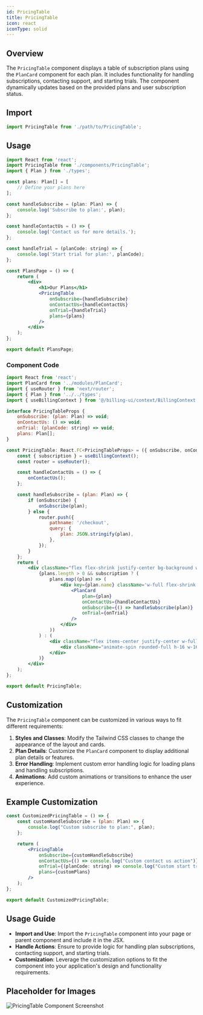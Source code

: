 ```yaml
---
id: PricingTable
title: PricingTable
icon: react
iconType: solid
---
```


## Overview

The `PricingTable` component displays a table of subscription plans using the `PlanCard` component for each plan. It includes functionality for handling subscriptions, contacting support, and starting trials. The component dynamically updates based on the provided plans and user subscription status.

## Import

```javascript
import PricingTable from './path/to/PricingTable';
```

## Usage

```jsx
import React from 'react';
import PricingTable from './components/PricingTable';
import { Plan } from './types';

const plans: Plan[] = [
    // Define your plans here
];

const handleSubscribe = (plan: Plan) => {
    console.log('Subscribe to plan:', plan);
};

const handleContactUs = () => {
    console.log('Contact us for more details.');
};

const handleTrial = (planCode: string) => {
    console.log('Start trial for plan:', planCode);
};

const PlansPage = () => {
    return (
        <div>
            <h1>Our Plans</h1>
            <PricingTable 
                onSubscribe={handleSubscribe} 
                onContactUs={handleContactUs} 
                onTrial={handleTrial} 
                plans={plans} 
            />
        </div>
    );
};

export default PlansPage;
```

### Component Code

```jsx
import React from 'react';
import PlanCard from '../modules/PlanCard';
import { useRouter } from 'next/router';
import { Plan } from '../../types';
import { useBillingContext } from '@/billing-ui/context/BillingContext';

interface PricingTableProps {
    onSubscribe: (plan: Plan) => void;
    onContactUs: () => void;
    onTrial: (planCode: string) => void;
    plans: Plan[];
}

const PricingTable: React.FC<PricingTableProps> = ({ onSubscribe, onContactUs, onTrial, plans }) => {
    const { subscription } = useBillingContext();
    const router = useRouter();

    const handleContactUs = () => {
        onContactUs();
    };

    const handleSubscribe = (plan: Plan) => {
        if (onSubscribe) {
            onSubscribe(plan);
        } else {
            router.push({
                pathname: '/checkout',
                query: {
                    plan: JSON.stringify(plan),
                },
            });
        }
    };
    return (
        <div className="flex flex-shrink justify-center bg-background w-full h-full px-6 gap-4 my-6">
            {plans.length > 0 && subscription ? (
                plans.map((plan) => (
                    <div key={plan.name} className='w-full flex-shrink'>
                        <PlanCard
                            plan={plan}
                            onContactUs={handleContactUs}
                            onSubscribe={() => handleSubscribe(plan)}
                            onTrial={onTrial}
                        />
                    </div>
                ))
            ) : (
                <div className="flex items-center justify-center w-full h-full">
                    <div className="animate-spin rounded-full h-16 w-16 border-t-4 border-b-4 border-primary"></div>
                </div>
            )}
        </div>
    );
};

export default PricingTable;
```

## Customization

The `PricingTable` component can be customized in various ways to fit different requirements:

1. **Styles and Classes**: Modify the Tailwind CSS classes to change the appearance of the layout and cards.
2. **Plan Details**: Customize the `PlanCard` component to display additional plan details or features.
3. **Error Handling**: Implement custom error handling logic for loading plans and handling subscriptions.
4. **Animations**: Add custom animations or transitions to enhance the user experience.

## Example Customization

```jsx
const CustomizedPricingTable = () => {
    const customHandleSubscribe = (plan: Plan) => {
        console.log("Custom subscribe to plan:", plan);
    };

    return (
        <PricingTable 
            onSubscribe={customHandleSubscribe} 
            onContactUs={() => console.log("Custom contact us action")} 
            onTrial={(planCode: string) => console.log("Custom start trial for plan:", planCode)} 
            plans={customPlans} 
        />
    );
};

export default CustomizedPricingTable;
```

## Usage Guide

- **Import and Use**: Import the `PricingTable` component into your page or parent component and include it in the JSX.
- **Handle Actions**: Ensure to provide logic for handling plan subscriptions, contacting support, and starting trials.
- **Customization**: Leverage the customization options to fit the component into your application's design and functionality requirements.

## Placeholder for Images

![PricingTable Component Screenshot](#)